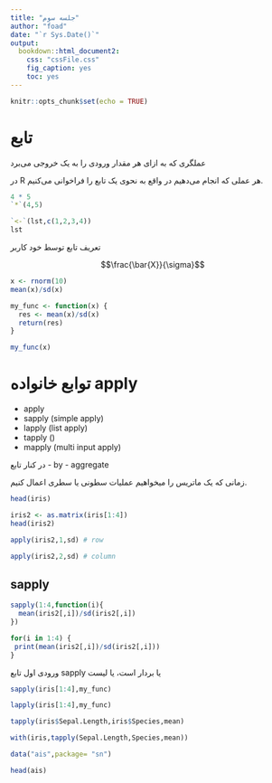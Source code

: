 ```yaml
---
title: "جلسه سوم"
author: "foad"
date: "`r Sys.Date()`"
output:
  bookdown::html_document2:
    css: "cssFile.css"
    fig_caption: yes
    toc: yes
---
```


```r
knitr::opts_chunk$set(echo = TRUE)
```

# تابع
عملگری که به ازای هر مقدار ورودی را به یک خروجی می‌برد

در R
هر عملی که انجام می‌دهیم در واقع به نحوی یک تابع را فراخوانی می‌کنیم.


```r
4 * 5
`*`(4,5)
```
```r
`<-`(lst,c(1,2,3,4))
lst
```
تعریف تابع توسط خود کاربر

$$\frac{\bar{X}}{\sigma}$$

```r
x <- rnorm(10)
mean(x)/sd(x)
```
```r
my_func <- function(x) {
  res <- mean(x)/sd(x)
  return(res)
}

my_func(x)
```



# توابع خانواده apply

- apply
- sapply (simple apply)
- lapply (list apply)
- tapply ()
- mapply (multi input apply)

در کنار تابع 
- by
- aggregate


زمانی که یک ماتریس را میخواهیم عملیات سطونی یا سطری اعمال کنیم.

```r
head(iris)
```
```r
iris2 <- as.matrix(iris[1:4])
head(iris2)
```
```r
apply(iris2,1,sd) # row
```
```r
apply(iris2,2,sd) # column
```

## sapply

```r
sapply(1:4,function(i){
  mean(iris2[,i])/sd(iris2[,i])
})
```

```r
for(i in 1:4) {
 print(mean(iris2[,i])/sd(iris2[,i]))
}
```
ورودی اول تابع sapply
یا بردار است، یا لیست

```r
sapply(iris[1:4],my_func)
```
```r
lapply(iris[1:4],my_func)
```
```r
tapply(iris$Sepal.Length,iris$Species,mean)
```
```r
with(iris,tapply(Sepal.Length,Species,mean))
```
```r
data("ais",package= "sn")
```
```r
head(ais)
```

```r

```

